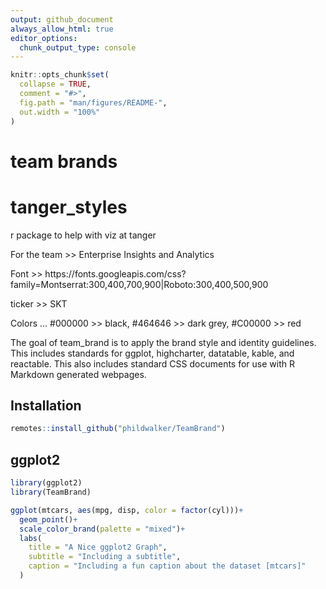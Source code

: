 ```yaml
---
output: github_document
always_allow_html: true
editor_options: 
  chunk_output_type: console
---
```


<!-- README.md is generated from README.Rmd. Please edit that file -->

```r
knitr::opts_chunk$set(
  collapse = TRUE,
  comment = "#>",
  fig.path = "man/figures/README-",
  out.width = "100%"
)
```

# team brands

# tanger_styles
r package to help with viz at tanger


For the team >> Enterprise Insights and Analytics


Font >> https://fonts.googleapis.com/css?family=Montserrat:300,400,700,900|Roboto:300,400,500,900

ticker >> SKT

Colors ...
  #000000 >> black,
  #464646 >> dark grey,
  #C00000 >> red
  
  
The goal of team_brand is to apply the brand style and identity guidelines.
This includes standards for ggplot, highcharter, datatable, kable, and reactable.
This also includes standard CSS documents for use with R Markdown generated webpages.

## Installation

```r
remotes::install_github("phildwalker/TeamBrand")
```

## ggplot2

```r
library(ggplot2)
library(TeamBrand)

ggplot(mtcars, aes(mpg, disp, color = factor(cyl)))+
  geom_point()+
  scale_color_brand(palette = "mixed")+
  labs(
    title = "A Nice ggplot2 Graph",
    subtitle = "Including a subtitle", 
    caption = "Including a fun caption about the dataset [mtcars]"
  )
```


